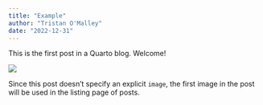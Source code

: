```yaml
---
title: "Example"
author: "Tristan O'Malley"
date: "2022-12-31"
---
```


This is the first post in a Quarto blog. Welcome!

![](thumbnail.jpg)

Since this post doesn't specify an explicit `image`, the first image in the post will be used in the listing page of posts.
